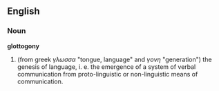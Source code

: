 ==English==

===Noun===

'''glottogony'''

#(from greek ''&#947;&#955;&#969;&#963;&#963;&#945;'' "tongue, language" and ''&#947;&#959;&#957;&#951;'' "generation") the genesis of language, i. e. the emergence of a system of verbal communication from proto-linguistic or non-linguistic means of communication.